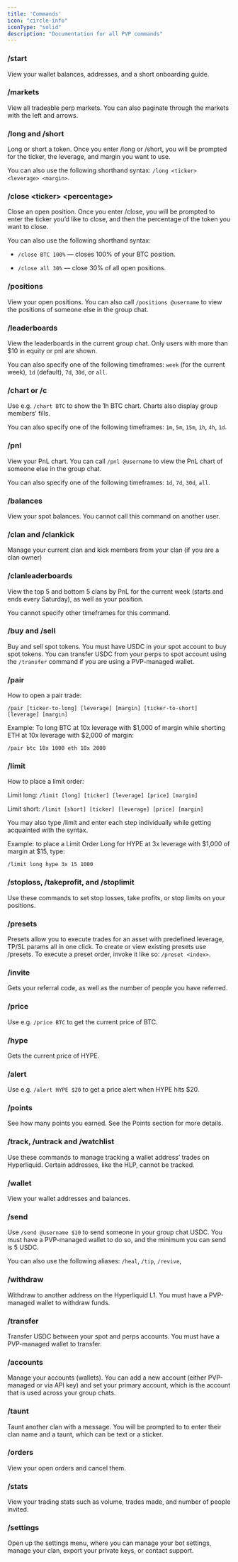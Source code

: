 ```yaml
---
title: 'Commands'
icon: "circle-info"
iconType: "solid"
description: "Documentation for all PVP commands"
---
```


### /start

View your wallet balances, addresses, and a short onboarding guide.

### /markets

View all tradeable perp markets. You can also paginate through the markets with the left and arrows.

### /long and /short

Long or short a token. Once you enter /long or /short, you will be prompted for the ticker, the leverage, and margin you want to use.

You can also use the following shorthand syntax: `/long <ticker> <leverage> <margin>`.

### /close \<ticker> \<percentage>

Close an open position. Once you enter /close, you will be prompted to enter the ticker you’d like to close, and then the percentage of the token you want to close.

You can also use the following shorthand syntax:

* `/close BTC 100%` — closes 100% of your BTC position.

* `/close all 30%` — close 30% of all open positions.

### /positions

View your open positions. You can also call `/positions @username` to view the positions of someone else in the group chat.

### /leaderboards

View the leaderboards in the current group chat. Only users with more than $10 in equity or pnl are shown.

You can also specify one of the following timeframes: `week` (for the current week), `1d` (default), `7d`, `30d`, or `all`.

### /chart or /c

Use e.g. `/chart BTC` to show the 1h BTC chart. Charts also display group members’ fills.

You can also specify one of the following timeframes: `1m`, `5m`, `15m`, `1h`, `4h`, `1d`.

### /pnl

View your PnL chart. You can call `/pnl @username` to view the PnL chart of someone else in the group chat.

You can also specify one of the following timeframes: `1d`, `7d`, `30d`, `all`.

### /balances

View your spot balances. You cannot call this command on another user.

### /clan and /clankick

Manage your current clan and kick members from your clan (if you are a clan owner)

### /clanleaderboards

View the top 5 and bottom 5 clans by PnL for the current week (starts and ends every Saturday), as well as your position.

You cannot specify other timeframes for this command.

### /buy and /sell

Buy and sell spot tokens. You must have USDC in your spot account to buy spot tokens. You can transfer USDC from your perps to spot account using the `/transfer` command if you are using a PVP-managed wallet.

### /pair

How to open a pair trade:

`/pair [ticker-to-long] [leverage] [margin] [ticker-to-short] [leverage] [margin]`

Example: To long BTC at 10x leverage with $1,000 of margin while shorting ETH at 10x leverage with $2,000 of margin:

`/pair btc 10x 1000 eth 10x 2000`

### /limit

How to place a limit order:

Limit long: `/limit [long] [ticker] [leverage] [price] [margin]`

Limit short: `/limit [short] [ticker] [leverage] [price] [margin]`

You may also type /limit and enter each step individually while getting acquainted with the syntax.

Example: to place a Limit Order Long for HYPE at 3x leverage with $1,000 of margin at $15, type:

`/limit long hype 3x 15 1000`

### /stoploss, /takeprofit, and /stoplimit

Use these commands to set stop losses, take profits, or stop limits on your positions.

### /presets

Presets allow you to execute trades for an asset with predefined leverage, TP/SL params all in one click. To create or view existing presets use /presets. To execute a preset order, invoke it like so: `/preset <index>`.

### /invite

Gets your referral code, as well as the number of people you have referred.

### /price

Use e.g. `/price BTC` to get the current price of BTC.

### /hype

Gets the current price of HYPE.

### /alert

Use e.g. `/alert HYPE $20` to get a price alert when HYPE hits $20.

### /points

See how many points you earned. See the Points section for more details.

### /track, /untrack and /watchlist

Use these commands to manage tracking a wallet address’ trades on Hyperliquid. Certain addresses, like the HLP, cannot be tracked.

### /wallet

View your wallet addresses and balances.

### /send

Use `/send @username $10` to send someone in your group chat USDC. You must have a PVP-managed wallet to do so, and the minimum you can send is 5 USDC.

You can also use the following aliases: `/heal`, `/tip`, `/revive`,

### /withdraw

Withdraw to another address on the Hyperliquid L1. You must have a PVP-managed wallet to withdraw funds.

### /transfer

Transfer USDC between your spot and perps accounts. You must have a PVP-managed wallet to transfer.

### /accounts

Manage your accounts (wallets). You can add a new account (either PVP-managed or via API key) and set your primary account, which is the account that is used across your group chats.

### /taunt

Taunt another clan with a message. You will be prompted to to enter their clan name and a taunt, which can be text or a sticker.

### /orders

View your open orders and cancel them.

### /stats

View your trading stats such as volume, trades made, and number of people invited.

### /settings

Open up the settings menu, where you can manage your bot settings, manage your clan, export your private keys, or contact support.